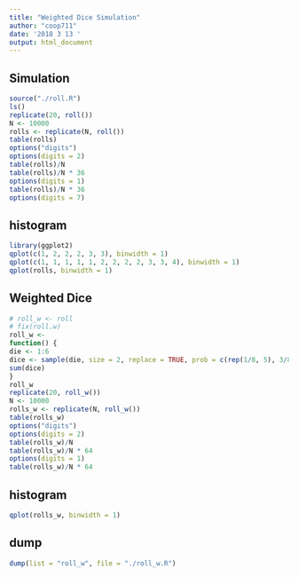 ```yaml
---
title: "Weighted Dice Simulation"
author: "coop711"
date: '2018 3 13 '
output: html_document
---
```


## Simulation
  
```r
source("./roll.R")
ls()
replicate(20, roll())
N <- 10000
rolls <- replicate(N, roll())
table(rolls)
options("digits")
options(digits = 2)
table(rolls)/N
table(rolls)/N * 36
options(digits = 1)
table(rolls)/N * 36
options(digits = 7)
```

## histogram

```r
library(ggplot2)
qplot(c(1, 2, 2, 2, 3, 3), binwidth = 1)
qplot(c(1, 1, 1, 1, 1, 2, 2, 2, 2, 3, 3, 4), binwidth = 1)
qplot(rolls, binwidth = 1)
```

## Weighted Dice

```r
# roll_w <- roll
# fix(roll.w)
roll_w <-
function() {
die <- 1:6
dice <- sample(die, size = 2, replace = TRUE, prob = c(rep(1/8, 5), 3/8))
sum(dice)
}
roll_w
replicate(20, roll_w())
N <- 10000
rolls_w <- replicate(N, roll_w())
table(rolls_w)
options("digits")
options(digits = 2)
table(rolls_w)/N
table(rolls_w)/N * 64
options(digits = 1)
table(rolls_w)/N * 64
```

## histogram

```r
qplot(rolls_w, binwidth = 1)
```

## dump

```r
dump(list = "roll_w", file = "./roll_w.R")
```
